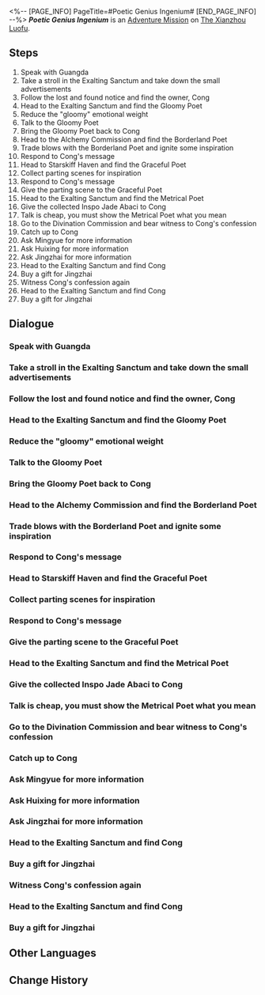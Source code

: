 <%-- [PAGE_INFO]
PageTitle=#Poetic Genius Ingenium#
[END_PAGE_INFO] --%>
{{Stub|Dialogue.}}
{{Mission Infobox
|id            = 2020901
|title         = 
|image         = <!--Mission Poetic Genius Ingenium.png-->
|type          = Adventure
|event_name    = 
|chapter       = 
|requirements  = [[Trailblaze Mission]] ''[[A Dragon Gallant, Its Ocean Distant]]'' completed
|summary       = Once again, Cong gets rejected by Jingzhai, in the most definitive and reasonable manner.<br />The changes immortality brings will take time to manifest.
|characters    = Baroumbrella; Borderland Poet; Cong; Daughter; Father; Friend; Fulie; Gao Tang; Girl; Gloomy Poet; Graceful Poet; Guangda; Huixing; Jing Fang; Jingzhai; Kang Tu; Lianyan; Man; Mengming; Metrical Poet; Mingyue; Mother; Nanjie; Poet; Qingyue; Ruoyue; Salesby; Shumiao; Son; Strange Girl; Trailblazer; Wu He; Xingxue; Yancui; Yinshu; Yujin
|startLocation = [[The Xianzhou Luofu]] - [[Exalting Sanctum]]
|world         = The Xianzhou Luofu
|area          = Exalting Sanctum
|prev          = 
|next          = 
|rewards       = Trailblaze EXP*300; Stellar Jade*40; Traveler's Guide*8; Refined Aether*3; Lost Crystal*6; Strale*25; Credit*80,000
}}
'''''Poetic Genius Ingenium''''' is an [[Adventure Mission]] on [[The Xianzhou Luofu]].

==Steps==
# Speak with Guangda
# Take a stroll in the Exalting Sanctum and take down the small advertisements
# Follow the lost and found notice and find the owner, Cong
# Head to the Exalting Sanctum and find the Gloomy Poet
# Reduce the "gloomy" emotional weight
# Talk to the Gloomy Poet
# Bring the Gloomy Poet back to Cong
# Head to the Alchemy Commission and find the Borderland Poet
# Trade blows with the Borderland Poet and ignite some inspiration
# Respond to Cong's message
# Head to Starskiff Haven and find the Graceful Poet
# Collect parting scenes for inspiration
# Respond to Cong's message
# Give the parting scene to the Graceful Poet
# Head to the Exalting Sanctum and find the Metrical Poet
# Give the collected Inspo Jade Abaci to Cong
# Talk is cheap, you must show the Metrical Poet what you mean
# Go to the Divination Commission and bear witness to Cong's confession
# Catch up to Cong
# Ask Mingyue for more information
# Ask Huixing for more information
# Ask Jingzhai for more information
# Head to the Exalting Sanctum and find Cong
# Buy a gift for Jingzhai
# Witness Cong's confession again
# Head to the Exalting Sanctum and find Cong
# Buy a gift for Jingzhai

<!--
==Gameplay Notes==

--><!--
==Trial Character==

-->
==Dialogue==
{{Stub Dialogue}}

===Speak with Guangda{{subst:void|<!--202090101-->}}===
{{Mission Description|type=adventure|location=Exalting Sanctum|The duties of the Realm-Keeping Commission's orderlies are like bricks, to be moved wherever they are needed. The work of Guangda is not an easy one, and now he is worrying in front of the Realm-Keeping Commission chancery...<br />Out of goodwill, you can ask him if he needs help, but whether you will help is a different matter...}}
{{Dialogue Start}}
:{{tx}}
{{Dialogue End}}

===Take a stroll in the Exalting Sanctum and take down the small advertisements{{subst:void|<!--202090138-->}}===
{{Mission Description|type=adventure|location=Exalting Sanctum|update|The duties of the Realm-Keeping Commission often involve trivial things, and taking down small advertisements will not be the last of them. Since you accepted Guangda's milk tea, help him out with this task.<br />Sometimes, even an outworlder like you can't help but wonder, is the Realm-Keeping Commission really a commission?}}
{{Dialogue Start}}
:{{tx}}
{{Dialogue End}}

===Follow the lost and found notice and find the owner, Cong{{subst:void|<!--202090102-->}}===
{{Mission Description|type=adventure|location=Exalting Sanctum|update|According to the lost-and-found notice, the owner is "Cong, craftsman of the Artisanship Commission." Maybe you should ask him what happened.<br />The words "Big Reward" is written on the lost-and-found notice. For one who is brimming with the spirit of exploration such as yourself, you have to see what this big reward is, right?<br />Of course, the most important thing is that you have a willing heart to help others.}}
{{Dialogue Start}}
:{{tx}}
{{Dialogue End}}

===Head to the Exalting Sanctum and find the Gloomy Poet{{subst:void|<!--202090103-->}}===
{{Mission Description|type=adventure|location=Exalting Sanctum|update|The recovery of a Gloomy Poet sounds like a literary anecdote. Regrettably, what you are looking for is, in fact, a Baroumbrella ingenium.<br />According to Cong, he created different types of "Poetic Genius Ingenia" to write the most moving poem in the world. This is what they call "being your own miracle maker," right?<br />However, is there really such a thing as the most touching poem in the world?}}
{{Dialogue Start}}
:{{tx}}
{{Dialogue End}}

===Reduce the "gloomy" emotional weight{{subst:void|<!--202090131-->}}===
{{Mission Description|type=adventure|location=Exalting Sanctum|update|According to Cong, as long as the "gloomy" emotional weight is lowered, the Gloomy Poet can speak normally. Go ahead, easy does it.<br />If you have the skills of Clara or Serval, you might be able to transform this Gloomy Poet into a grumpy old man... Oh, forget it.<br />As long as its gloominess doesn't affect its daily life, it can be taken as its little quirk.}}
{{Dialogue Start}}
:{{tx}}
{{Dialogue End}}

===Talk to the Gloomy Poet{{subst:void|<!--202090132-->}}===
{{Mission Description|type=adventure|location=Exalting Sanctum|update|You should have successfully lowered the "gloomy" emotional weight, and it should be able to speak normally. Give it a shot. You still have to bring it to Cong anyway.<br />You feel that Cong is a handful and the ingenia he made are also very troublesome. Moreover, what's coming up next thing will also be very problematic.<br />But you are someone who likes solving problems, that is the undeniable truth.}}
{{Dialogue Start}}
:{{tx}}
{{Dialogue End}}

===Bring the Gloomy Poet back to Cong{{subst:void|<!--202090104-->}}===
{{Mission Description|type=adventure|location=Exalting Sanctum|update|You went to great lengths to reduce the emotional weight of the Gloomy Poet. Next up is bringing it back to Cong.<br />You've heard about the millions of people who suffer from depression. If only they were like Baroumbrellas, just needing a little adjustment of their emotional weights.<br />At least you understand now that emotions are sometimes beyond your control.}}
{{Dialogue Start}}
:{{tx}}
{{Dialogue End}}

===Head to the Alchemy Commission and find the Borderland Poet{{subst:void|<!--202090105-->}}===
{{Mission Description|type=adventure|location=Alchemy Commission|update|According to the position of the Gloomy Poet, the Borderland Poet should currently be in the Alchemy Commission. Go and recover its Inspo Jade Abacus.<br />Cong said that he created different poets to write love poems, so does the Borderland Poet really write "love poems"?<br />Perhaps it's a love poem written to the Cloud Knights.}}
{{Dialogue Start}}
:{{tx}}
{{Dialogue End}}

===Trade blows with the Borderland Poet and ignite some inspiration{{subst:void|<!--202090106-->}}===
{{Mission Description|type=adventure|location=Alchemy Commission|update|The Borderland Poet said, "Draw the inspiration of poetry from the burning passion of combat!"<br />You understand the moment you see the Borderland Poet. Sooner or later, you must give it a thrashing.<br />The time is now.}}
{{Dialogue Start}}
:{{tx}}
{{Dialogue End}}

===Respond to Cong's message{{subst:void|<!--202090107-->}}===
{{Mission Description|type=adventure|location=Alchemy Commission|update|Cong sent a message. Hurry up and check it out. It may be the position of the next poet.<br />Perhaps he's still bugging you about the progress? Are there still those who doubt your capabilities?}}
{{Dialogue Start}}
:{{tx}}
{{Dialogue End}}

===Head to Starskiff Haven and find the Graceful Poet{{subst:void|<!--202090108-->}}===
{{Mission Description|type=adventure|location=Central Starskiff Haven|update|According to the Gloomy Poet's location, the Graceful Poet is currently in Starskiff Haven. Go and recover its Inspo Jade Abacus.<br />The Borderland Poet had a career guarding the frontier, so the Graceful Poets won't just randomly take action, right?<br />I don't think anyone can really understand this kind of thing.}}
{{Dialogue Start}}
:{{tx}}
{{Dialogue End}}

===Collect parting scenes for inspiration{{subst:void|<!--202090136-->}}===
{{Mission Description|type=adventure|location=Central Starskiff Haven|update|People come and go on Xianzhou, so why worry about not having a touching parting? You are sensitive and can feel the sorrow of parting.<br />This may be related to situations you are familiar with. People always have to experience "parting," be it expected or not.}}
{{Dialogue Start}}
:{{tx}}
{{Dialogue End}}

===Respond to Cong's message{{subst:void|<!--202090115-->}}===
{{Mission Description|type=adventure|location=Central Starskiff Haven|update|Cong sent a message. Hurry up and check it out. It may be the position of the next poet.<br />Perhaps he's still bugging you about the progress? Are there still those who doubt your capabilities?}}
{{Dialogue Start}}
:{{tx}}
{{Dialogue End}}

===Give the parting scene to the Graceful Poet{{subst:void|<!--202090137-->}}===
{{Mission Description|type=adventure|location=Central Starskiff Haven|update|You are very good at photographing these parting moments. Bring them to the Graceful Poet.<br />There are many forms of parting, but what worries people is always the "uncertain date of return."}}
{{Dialogue Start}}
:{{tx}}
{{Dialogue End}}

===Head to the Exalting Sanctum and find the Metrical Poet{{subst:void|<!--202090116-->}}===
{{Mission Description|type=adventure|location=Exalting Sanctum|update|According to Cong's clues, the Metrical Poet is currently in the Exalting Sanctum's Spare Time Book Shop. Go and recover its Inspo Jade Abacus.<br />As it turns out, Cong doesn't distinguish the ingenia according to the styles of poetry. Rather, it's just whatever first comes to his mind.<br />It doesn't matter, you'll get the job done.}}
{{Dialogue Start}}
:{{tx}}
{{Dialogue End}}

===Give the collected Inspo Jade Abaci to Cong{{subst:void|<!--202090117-->}}===
{{Mission Description|type=adventure|location=Exalting Sanctum|update|Give Cong the collected Inspo Jade Abaci so that he can create the best "Poetic Genius Ingenium" through "big data training."<br />Thinking about how much effort Cong has gone through just to write a respectable love poem, you can't help but feel a little exhausted.<br />Is this what it's like being a Xianzhou youth with too much free time?}}
{{Dialogue Start}}
:{{tx}}
{{Dialogue End}}

===Talk is cheap, you must show the Metrical Poet what you mean{{subst:void|<!--202090135-->}}===
{{Mission Description|type=adventure|location=Exalting Sanctum|update|What era are we living in? You're still talking about those old forms? You have to show it what liberal poetry is like.<br />Maybe you can swing this bat around, I think that's called "Brutalist Poetry"!}}
{{Dialogue Start}}
:{{tx}}
{{Dialogue End}}

===Go to the Divination Commission and bear witness to Cong's confession{{subst:void|<!--202090118-->}}===
{{Mission Description|type=adventure|location=Divination Commission|update|Cong hopes that you can witness his successful confession to Jingzhai.<br />But first, he has to succeed. You have a hunch that Cong is approaching this a little too simplistically.<br />To be honest, if just a poem is enough for a successful confession, then all the rules of this world will certainly fall apart.}}
{{Dialogue Start}}
:{{tx}}
{{Dialogue End}}

===Catch up to Cong{{subst:void|<!--202090120-->}}===
{{Mission Description|type=adventure|location=Divination Commission|update|Cong fled, unsurprisingly. Anyway, let's catch up first.<br />Cong never really had any self-confidence. Perhaps he knew before he opened his mouth. Let's comfort him and let this blow over.<br />That aside, you haven't even received your "Big Reward" yet.}}
{{Dialogue Start}}
:{{tx}}
{{Dialogue End}}

===Ask Mingyue for more information{{subst:void|<!--202090121-->}}===
{{Mission Description|type=adventure|location=Divination Commission|update|As you feared, Cong never got to know Jingzhai serious and didn't even know what she really liked. You have no choice but to go ask around.<br />Of course, you found Jingzhai's refusal to be a little suspicious. Maybe you'll find some new clues if you ask carefully.<br />Doesn't that poet, Guyu, stir concern in anyone?}}
{{Dialogue Start}}
:{{tx}}
{{Dialogue End}}

===Ask Huixing for more information{{subst:void|<!--202090122-->}}===
{{Dialogue Start}}
:{{tx}}
{{Dialogue End}}

===Ask Jingzhai for more information{{subst:void|<!--202090123-->}}===
{{Dialogue Start}}
:{{tx}}
{{Dialogue End}}

===Head to the Exalting Sanctum and find Cong{{subst:void|<!--202090125-->}}===
{{Mission Description|type=adventure|location=Exalting Sanctum|update|Cong returned to the Exalting Sanctum, but he hasn't recovered from the failure of the confession. Go and tell Cong what you've learned.<br />You learned that most of the Vidyadhara in Xianzhou are indifferent and not good at forming attachments with others. But at the end of the day, that's just a stereotype.<br />Cong, just give it your all!}}
{{Dialogue Start}}
:{{tx}}
{{Dialogue End}}

===Buy a gift for Jingzhai{{subst:void|<!--202090126-->}}===
{{Mission Description|type=adventure|location=Central Starskiff Haven|update|Cong decided to confess once again, this time with a carefully prepared gift and a sincere heart. Anyway, set off now to buy the gift.<br />After listening to your analysis, Cong immediately regained his spirits. Cong is really a simple young man. <br />If so, does Jingzhai really know?}}
{{Dialogue Start}}
:{{tx}}
{{Dialogue End}}

===Witness Cong's confession again{{subst:void|<!--202090129-->}}===
{{Mission Description|type=adventure|location=Central Starskiff Haven|update|Cong wants to confess his love again shortly. He knows that he was Jingzhai's lover in his previous life, and this gives him added confidence. Go and witness it again, this should be the last time.<br />Logically speaking, this occasion does not require your presence at all. But, who knows how and where things will pan out?<br />You should see it through to the end.}}
{{Dialogue Start}}
:{{tx}}
{{Dialogue End}}

===Head to the Exalting Sanctum and find Cong{{subst:void|<!--202090130-->}}===
{{Mission Description|type=adventure|location=Exalting Sanctum|update|Cong has withdrawn into himself again. You know what he's been through and feel sorry for him. Go check on him. Hopefully his spirits will lighten up.<br />Besides, you haven't gotten that "Big Reward" you've been thinking about all this time.<br />It's not necessarily a bad thing to experience something like this at least once.}}
{{Dialogue Start}}
:{{tx}}
{{Dialogue End}}

===Buy a gift for Jingzhai{{subst:void|<!--202090127-->}}===
{{Mission Description|type=adventure|location=Central Starskiff Haven|update|Cong decided to confess once again, this time with a carefully prepared gift and a sincere heart. Anyway, set off now to buy the gift.<br />After listening to your analysis, Cong immediately regained his spirits. Cong is really a simple young man. <br />If so, does Jingzhai really know?}}
{{Dialogue Start}}
:{{tx}}
{{Dialogue End}}

==Other Languages==
{{Other Languages
|en   = Poetic Genius Ingenium
|zhs  = 诗仙机器人
|zht  = 詩仙機器人
|ja   = 詩仙ロボット
|ko   = 시인 로봇
|es   = Ingenios poetas
|fr   = La fabrique à poètes
|ru   = Роботы-стихоплёты
|th   = หุ่นยนต์เจ้าแห่งกวี
|vi   = Robot Tiên Thơ
|de   = Mechanische Dichtergenies
|id   = Robot Penyair
|pt   = Engenho Gênio Poético
}}

==Change History==
{{Change History|1.2}}
